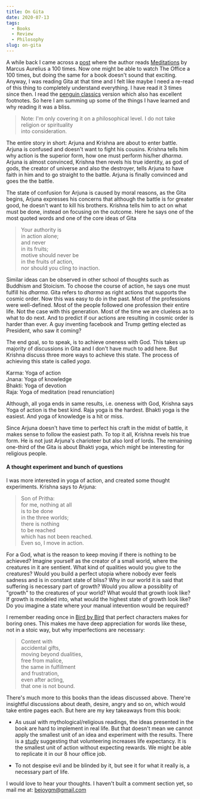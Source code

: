 ```yaml
---
title: On Gita
date: 2020-07-13
tags:
  - Books
  - Review
  - Philosophy
slug: on-gita
---
```


A while back I came across a [post](https://ryanholiday.net/100-things-learned-10-years-100-reads-marcus-aureliuss-meditations/)
where the author reads [Meditations](https://www.goodreads.com/book/show/30659.Meditations) by Marcus Aurelius
a 100 times. Now one might be able to watch The Office a 100 times, but doing the same for a book
doesn't sound that exciting. Anyway, I was reading Gita at that time and I felt like maybe
I need a re-read of this thing to completely understand everything. I have read it 3 times since then.
I read the [penguin classics](https://www.goodreads.com/book/show/463500.The_Bhagavad_Gita) version
which also has excellent footnotes. So here I am summing up some of the things I have learned and why reading it was a bliss.

> Note: I'm only covering it on a philosophical level. I do not take religion or spirituality  
> into consideration.

The entire story in short: Arjuna and Krishna are about to enter battle. Arjuna is confused and doesn't want to fight
his cousins. Krishna tells him why action is the superior form, how one must perform his/her
*dharma*. Arjuna is almost convinced, Krishna then
revels his true identity, as god of gods, the creator of universe and also the destroyer,
tells Arjuna to have faith in him and to go straight
to the battle. Arjuna is finally convinced and goes the the battle.

The state of confusion for Arjuna is caused by moral reasons, as the Gita begins,
Arjuna expresses his concerns that although the battle is for greater good, he doesn't want
to kill his brothers. Krishna tells him to act on what must be done, instead on focusing on the
outcome. Here he says one of the most quoted words and one of the core ideas of Gita

> Your authority is  
> in action alone;  
> and never  
> in its fruits;  
> motive should never be  
> in the fruits of action,  
> nor should you cling to inaction.

Similar ideas can be observed in other school of thoughts such as Buddhism  and Stoicism. 
To choose the course of action, he says one must fulfill his *dharma*. Gita refers to *dharma* as
right actions that supports the cosmic order. Now this was easy to do in the past. Most of the
professions were well-defined. Most of the people followed one profession their entire life.
Not the case with this generation. Most of the time we are clueless as to what to do next. And to
predict if our actions are resulting in cosmic order is harder than ever. A guy inventing
facebook and Trump getting elected as President, who saw it coming?

The end goal, so to speak, is to achieve oneness with God. This takes up majority of discussions
in Gita and I don't have much to add here. But Krishna discuss three more ways
to achieve this state. The process of achieving this state is called *yoga*.

Karma: Yoga of action  
Jnana: Yoga of knowledge  
Bhakti: Yoga of devotion  
Raja: Yoga of meditation (read renunciation)

Although, all yoga ends in same results, i.e. oneness with God, Krishna says Yoga of action
is the best kind. Raja yoga is the hardest. Bhakti yoga is the easiest. And yoga of knowledge
is a hit or miss.

Since Arjuna doesn't have time to perfect his craft in the midst of battle, it makes sense
to follow the easiest path. To top it all, Krishna revels his true form. He is not just
Arjuna's charioteer but also lord of lords. The remaining one-third of the Gita is about
Bhakti yoga, which might be interesting for religious people.

#### A thought experiment and bunch of questions
I was more interested in yoga of action, and created some thought experiments.
Krishna says to Arjuna:

> Son of Pritha:  
> for me, nothing at all  
> is to be done  
> in the three worlds;  
> there is nothing  
> to be reached  
> which has not been reached.  
> Even so, I move in action.  

For a God, what is the reason to keep moving if there is nothing to be achieved? Imagine
yourself as the creator of a small world, where the creatures in it are sentient. What kind
of qualities would you give to the creatures? Would you build a perfect utopia where
nobody ever feels sadness and is in constant state of bliss? Why in our world it is said
that suffering is necessary part of growth? Would you allow a possiblity of "growth" to the
creatures of your world? What would that growth look like? If growth is modeled into, what
would the highest state of growth look like? Do you imagine a state where your manual
intevention would be required? 

I remember reading once in [Bird by Bird](https://www.goodreads.com/book/show/12543.Bird_by_Bird)
that perfect characters makes for boring ones. This makes me have deep appreciation for
words like these, not in a stoic way, but why imperfections are necessary:

> Content with  
> accidental gifts,  
> moving beyond dualities,  
> free from malice,  
> the same in fulfillment  
> and frustration,  
> even after acting,  
> that one is not bound.

There's much more to this books than the ideas discussed above. There're insightful discussions
about death, desire, angry and so on, which would take entire pages each. But here are my key
takeaways from this book:

- As usual with mythological/religious readings, the ideas presented in the book are hard
to implement in real life. But that doesn't mean we cannot apply the smallest unit of an
idea and experiment with the results. There is a [study](https://www.ncbi.nlm.nih.gov/pmc/articles/PMC5971845/)
suggesting that volunteering increases life expectancy. It is the smallest unit of action
without expecting rewards. We might be able to replicate it in our 8 hour office job.

- To not despise evil and be blinded by it, but see it for what it really is, a necessary
part of life.

I would love to hear your thoughts. I haven't built a comment section yet, so mail me at: bejoygm@gmail.com

















